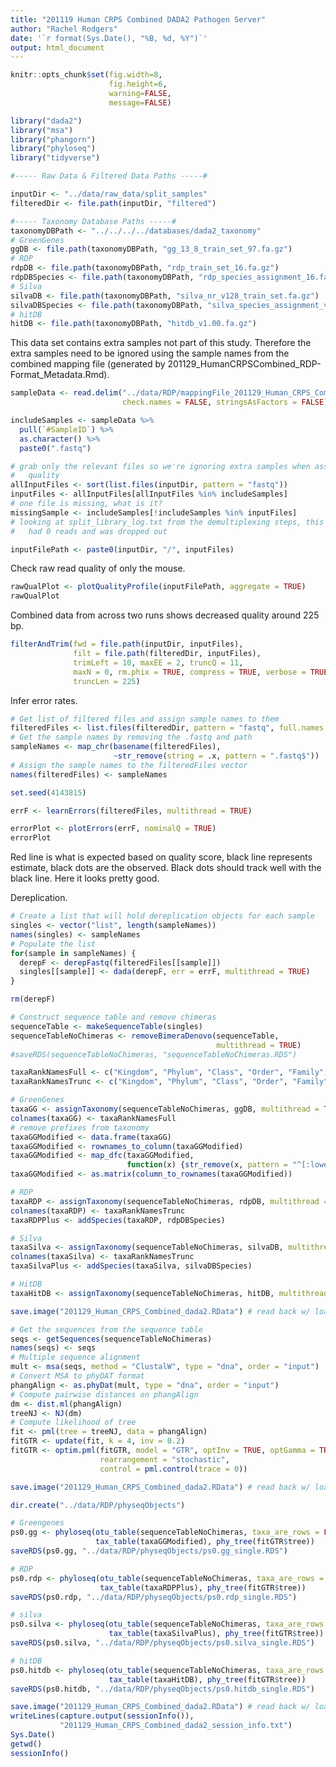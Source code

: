 ```yaml
---
title: "201119 Human CRPS Combined DADA2 Pathogen Server"
author: "Rachel Rodgers"
date: '`r format(Sys.Date(), "%B, %d, %Y")`'
output: html_document
---
```


```r
knitr::opts_chunk$set(fig.width=8,
                      fig.height=6,
                      warning=FALSE,
                      message=FALSE)
```

```r
library("dada2")
library("msa")
library("phangorn")
library("phyloseq")
library("tidyverse")
```

```r
#----- Raw Data & Filtered Data Paths -----#

inputDir <- "../data/raw_data/split_samples"
filteredDir <- file.path(inputDir, "filtered")

#----- Taxonomy Database Paths -----#
taxonomyDBPath <- "../../../../databases/dada2_taxonomy"
# GreenGenes
ggDB <- file.path(taxonomyDBPath, "gg_13_8_train_set_97.fa.gz")
# RDP
rdpDB <- file.path(taxonomyDBPath, "rdp_train_set_16.fa.gz")
rdpDBSpecies <- file.path(taxonomyDBPath, "rdp_species_assignment_16.fa.gz")
# Silva
silvaDB <- file.path(taxonomyDBPath, "silva_nr_v128_train_set.fa.gz")
silvaDBSpecies <- file.path(taxonomyDBPath, "silva_species_assignment_v128.fa.gz")
# hitDB
hitDB <- file.path(taxonomyDBPath, "hitdb_v1.00.fa.gz")
```

This data set contains extra samples not part of this study.  Therefore the extra samples need to be ignored using the sample names from the combined mapping file (generated by 201129_HumanCRPSCombined_RDP-Format_Metadata.Rmd).

```r
sampleData <- read.delim("../data/RDP/mappingFile_201129_Human_CRPS_Combined.txt",
                         check.names = FALSE, stringsAsFactors = FALSE)

includeSamples <- sampleData %>% 
  pull(`#SampleID`) %>% 
  as.character() %>% 
  paste0(".fastq")

# grab only the relevant files so we're ignoring extra samples when assessing
#   quality
allInputFiles <- sort(list.files(inputDir, pattern = "fastq"))
inputFiles <- allInputFiles[allInputFiles %in% includeSamples]
# one file is missing, what is it?
missingSample <- includeSamples[!includeSamples %in% inputFiles]
# looking at split_library_log.txt from the demultiplexing steps, this sample
#   had 0 reads and was dropped out

inputFilePath <- paste0(inputDir, "/", inputFiles)
```

Check raw read quality of only the mouse.

```r
rawQualPlot <- plotQualityProfile(inputFilePath, aggregate = TRUE)
rawQualPlot
```

Combined data from across two runs shows decreased quality around 225 bp.

```r
filterAndTrim(fwd = file.path(inputDir, inputFiles),
              filt = file.path(filteredDir, inputFiles),
              trimLeft = 10, maxEE = 2, truncQ = 11,
              maxN = 0, rm.phix = TRUE, compress = TRUE, verbose = TRUE,
              truncLen = 225)
```

Infer error rates.

```r
# Get list of filtered files and assign sample names to them
filteredFiles <- list.files(filteredDir, pattern = "fastq", full.names = TRUE)
# Get the sample names by removing the .fastq and path 
sampleNames <- map_chr(basename(filteredFiles), 
                       ~str_remove(string = .x, pattern = ".fastq$"))
# Assign the sample names to the filteredFiles vector
names(filteredFiles) <- sampleNames
```

```r
set.seed(4143815)

errF <- learnErrors(filteredFiles, multithread = TRUE)

errorPlot <- plotErrors(errF, nominalQ = TRUE)
errorPlot
```

Red line is what is expected based on quality score, black line represents estimate, black dots are the observed.  Black dots should track well with the black line.  Here it looks pretty good.

Dereplication.

```r
# Create a list that will hold dereplication objects for each sample
singles <- vector("list", length(sampleNames))
names(singles) <- sampleNames
# Populate the list
for(sample in sampleNames) {
  derepF <- derepFastq(filteredFiles[[sample]])
  singles[[sample]] <- dada(derepF, err = errF, multithread = TRUE)
}

rm(derepF)
```

```r
# Construct sequence table and remove chimeras
sequenceTable <- makeSequenceTable(singles)
sequenceTableNoChimeras <- removeBimeraDenovo(sequenceTable,
                                              multithread = TRUE)
#saveRDS(sequenceTableNoChimeras, "sequenceTableNoChimeras.RDS")
```

```r
taxaRankNamesFull <- c("Kingdom", "Phylum", "Class", "Order", "Family", "Genus", "Species")
taxaRankNamesTrunc <- c("Kingdom", "Phylum", "Class", "Order", "Family", "Genus")

# GreenGenes
taxaGG <- assignTaxonomy(sequenceTableNoChimeras, ggDB, multithread = TRUE)
colnames(taxaGG) <- taxaRankNamesFull
# remove prefixes from taxonomy
taxaGGModified <- data.frame(taxaGG)
taxaGGModified <- rownames_to_column(taxaGGModified)
taxaGGModified <- map_dfc(taxaGGModified, 
                          function(x) {str_remove(x, pattern = "^[:lower:]__")})
taxaGGModified <- as.matrix(column_to_rownames(taxaGGModified))

# RDP
taxaRDP <- assignTaxonomy(sequenceTableNoChimeras, rdpDB, multithread = TRUE)
colnames(taxaRDP) <- taxaRankNamesTrunc
taxaRDPPlus <- addSpecies(taxaRDP, rdpDBSpecies)

# Silva
taxaSilva <- assignTaxonomy(sequenceTableNoChimeras, silvaDB, multithread = TRUE)
colnames(taxaSilva) <- taxaRankNamesTrunc
taxaSilvaPlus <- addSpecies(taxaSilva, silvaDBSpecies)

# HitDB
taxaHitDB <- assignTaxonomy(sequenceTableNoChimeras, hitDB, multithread = TRUE)
```

```r
save.image("201129_Human_CRPS_Combined_dada2.RData") # read back w/ load() or attach()
```

```r
# Get the sequences from the sequence table
seqs <- getSequences(sequenceTableNoChimeras)
names(seqs) <- seqs
# Multiple sequence alignment
mult <- msa(seqs, method = "ClustalW", type = "dna", order = "input")
# Convert MSA to phyDAT format
phangAlign <- as.phyDat(mult, type = "dna", order = "input")
# Compute pairwise distances on phangAlign
dm <- dist.ml(phangAlign)
treeNJ <- NJ(dm)
# Compute likelihood of tree
fit <- pml(tree = treeNJ, data = phangAlign)
fitGTR <- update(fit, k = 4, inv = 0.2)
fitGTR <- optim.pml(fitGTR, model = "GTR", optInv = TRUE, optGamma = TRUE,
                    rearrangement = "stochastic", 
                    control = pml.control(trace = 0))
```

```r
save.image("201129_Human_CRPS_Combined_dada2.RData") # read back w/ load() or attach()
```

```r
dir.create("../data/RDP/physeqObjects")

# Greengenes
ps0.gg <- phyloseq(otu_table(sequenceTableNoChimeras, taxa_are_rows = FALSE),
                   tax_table(taxaGGModified), phy_tree(fitGTR$tree))
saveRDS(ps0.gg, "../data/RDP/physeqObjects/ps0.gg_single.RDS")

# RDP
ps0.rdp <- phyloseq(otu_table(sequenceTableNoChimeras, taxa_are_rows = FALSE),
                    tax_table(taxaRDPPlus), phy_tree(fitGTR$tree))
saveRDS(ps0.rdp, "../data/RDP/physeqObjects/ps0.rdp_single.RDS")

# silva
ps0.silva <- phyloseq(otu_table(sequenceTableNoChimeras, taxa_are_rows = FALSE),
                      tax_table(taxaSilvaPlus), phy_tree(fitGTR$tree))
saveRDS(ps0.silva, "../data/RDP/physeqObjects/ps0.silva_single.RDS")

# hitDB
ps0.hitdb <- phyloseq(otu_table(sequenceTableNoChimeras, taxa_are_rows = FALSE),
                      tax_table(taxaHitDB), phy_tree(fitGTR$tree))
saveRDS(ps0.hitdb, "../data/RDP/physeqObjects/ps0.hitdb_single.RDS")
```

```r
save.image("201129_Human_CRPS_Combined_dada2.RData") # read back w/ load() or attach()
writeLines(capture.output(sessionInfo()), 
           "201129_Human_CRPS_Combined_dada2_session_info.txt")
Sys.Date()
getwd()
sessionInfo()
```